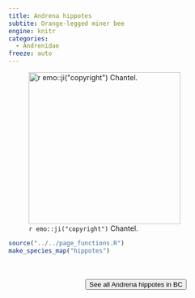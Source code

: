 ```yaml
---
title: Andrena hippotes
subtite: Orange-legged miner bee
engine: knitr
categories:
  - Andrenidae
freeze: auto
---
```

![`r emo::ji("copyright")` Chantel.](https://inaturalist-open-data.s3.amazonaws.com/photos/171981980/medium.jpeg){height=300}





```r
source("../../page_functions.R")
make_species_map("hippotes")
```
<br><br>
<center>


<a href="https://www.zoology.ubc.ca/entomology/main/Hymenoptera/Andrenidae/Andrena%20hippotes.php"><button type="button" class="btn btn-secondary">See all Andrena hippotes in BC <i class="fa-solid fa-arrow-up-right-from-square"></i> </button></a>
</center>
